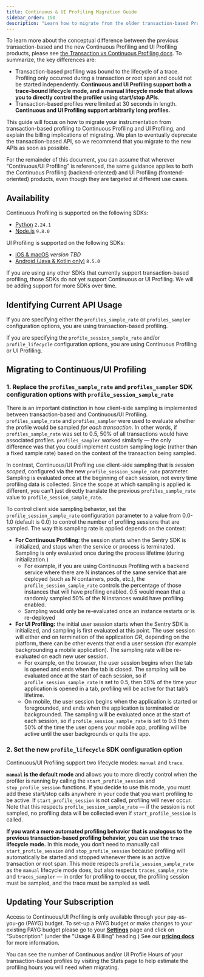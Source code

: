 ```yaml
---
title: Continuous & UI Profiling Migration Guide
sidebar_order: 150
description: "Learn how to migrate from the older transaction-based Profiling API to the new Continuous and UI Profiling APIs."
---
```


To learn more about the conceptual difference between the previous transaction-based and the new Continuous Profiling and UI Profiling products, please see [the Transaction vs Continuous Profiling docs](/product/explore/profiling/transaction-vs-continuous-profiling/). To summarize, the key differences are:

- Transaction-based profiling was bound to the lifecycle of a trace. Profiling only occurred during a transaction or root span and could not be started independently. **Continuous and UI Profiling support both a trace-bound lifecycle mode, and a manual lifecycle mode that allows you to directly control the profiler using start/stop APIs**.
- Transaction-based profiles were limited at 30 seconds in length. **Continuous and UI Profiling support arbitrarily long profiles.**

This guide will focus on how to migrate your instrumentation from transaction-based profiling to Continuous Profiling and UI Profiling, and explain the billing implications of migrating. We plan to eventually deprecate the transaction-based API, so we recommend that you migrate to the new APIs as soon as possible.

For the remainder of this document, you can assume that wherever “Continuous/UI Profiling” is referenced, the same guidance applies to both the Continuous Profiling (backend-oriented) and UI Profiling (frontend-oriented) products, even though they are targeted at different use cases.

## Availability

Continuous Profiling is supported on the following SDKs:

- [Python](/platforms/python/profiling/) `2.24.1`
- [Node.js](/platforms/javascript/guides/node/profiling/) `9.8.0`

UI Profiling is supported on the following SDKs:

- [iOS & macOS](/platforms/apple/profiling/) *version TBD*
- [Android (Java & Kotlin only)](/platforms/android/profiling/) `8.5.0`

If you are using any other SDKs that currently support transaction-based profiling, those SDKs do not yet support Continuous or UI Profiling. We will be adding support for more SDKs over time.

## Identifying Current API Usage

If you are specifying either the `profiles_sample_rate`  or `profiles_sampler` configuration options, you are using transaction-based profiling. 

If you are specifying the `profile_session_sample_rate` and/or `profile_lifecycle` configuration options, you are using Continuous Profiling or UI Profiling. 

## Migrating to Continuous/UI Profiling

### 1. Replace the `profiles_sample_rate` and `profiles_sampler` SDK configuration options with `profile_session_sample_rate`

There is an important distinction in how client-side sampling is implemented between transaction-based and Continuous/UI Profiling. `profiles_sample_rate` and `profiles_sampler` were used to evaluate whether the profile would be sampled *for each  transaction*. In other words, if `profiles_sample_rate` was set to 0.5, 50% of all transactions would have associated profiles. `profiles_sampler` worked similarly — the only difference was that you could implement custom sampling logic (rather than a fixed sample rate) based on the context of the transaction being sampled. 

In contrast, Continuous/UI Profiling use client-side sampling that is *session scoped,* configured via the new `profile_session_sample_rate` parameter. Sampling is evaluated once at the beginning of each session, not every time profiling data is collected. Since the scope at which sampling is applied is different, you can’t just directly translate the previous `profiles_sample_rate` value to `profile_session_sample_rate`. 

To control client side sampling behavior, set the `profile_session_sample_rate` configuration parameter to a value from 0.0-1.0 (default is 0.0) to control the number of profiling sessions that are sampled. The way this sampling rate is applied depends on the context:

- **For Continuous Profiling**: the session starts when the Sentry SDK is initialized, and stops when the service or process is terminated. Sampling is only evaluated once during the process lifetime (during initialization.)
    - For example, if you are using Continuous Profiling with a backend service where there are N instances of the same service that are deployed (such as N containers, pods, etc.), the `profile_session_sample_rate` controls the percentage of those instances that will have profiling enabled. 0.5 would mean that a randomly sampled 50% of the N instances would have profiling enabled.
    - Sampling would only be re-evaluated once an instance restarts or is re-deployed
- **For UI Profiling:** the initial user session starts when the Sentry SDK is initialized, and sampling is first evaluated at this point. The user session will either end on termination of the application *OR*, depending on the platform, there can be other events that end a user session (for example backgrounding a mobile application). The sampling rate will be re-evaluated on each new user session.
    - For example, on the browser, the user session begins when the tab is opened and ends when the tab is closed. The sampling will be evaluated once at the start of each session, so if `profile_session_sample_rate` is set to 0.5, then 50% of the time your application is opened in a tab, profiling will be active for that tab’s lifetime.
    - On mobile, the user session begins when the application is started or foregrounded, and ends when the application is terminated or backgrounded. The sampling will be evaluated once at the start of each session, so if `profile_session_sample_rate` is set to 0.5 then 50% of the time the user opens your mobile app, profiling will be active until the user backgrounds or quits the app.
    
### 2. Set the new `profile_lifecycle` SDK configuration option

Continuous/UI Profiling support two lifecycle modes: `manual` and `trace`. 

**`manual` is the default mode** and allows you to more directly control when the profiler is running by calling the `start_profile_session` and `stop_profile_session` functions. If you decide to use this mode, you must add these start/stop calls anywhere in your code that you want profiling to be active. If `start_profile_session` is not called, profiling will never occur. Note that this respects `profile_session_sample_rate` — if the session is not sampled, no profiling data will be collected even if `start_profile_session` is called.

**If you want a more automated profiling behavior that is analogous to the previous transaction-based profiling behavior, you can use the `trace` lifecycle mode.** In this mode, you don’t need to manually call `start_profile_session` and `stop_profile_session` because profiling will automatically be started and stopped whenever there is an active transaction or root span. This mode respects `profile_session_sample_rate` as the `manual` lifecycle mode does, but also respects `traces_sample_rate` and `traces_sampler` — in order for profiling to occur, the profiling session must be sampled, and the trace must be sampled as well.

## Updating Your Subscription

Access to Continuous/UI Profiling is only available through your pay-as-you-go (PAYG) budget. To set-up a PAYG budget or make changes to your existing PAYG budget please go to your [**Settings**](https://sentry.io/orgredirect/organizations/:orgslug/settings/) page and click on "Subscription" (under the "Usage & Billing" heading.) See our [**pricing docs**](/pricing/) for more information.

You can see the number of Continuous and/or UI Profile Hours of your transaction-based profiles by visiting the Stats page to help estimate the profiling hours you will need when migrating.
